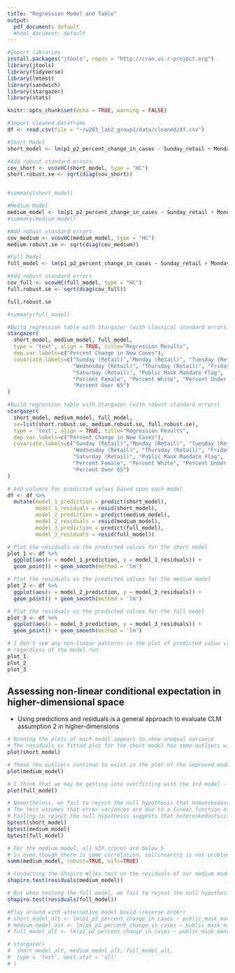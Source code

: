 ```yaml
---
title: "Regression Model and Table"
output:
  pdf_document: default
  #html_document: default
---
```


```r
#Import libraries
install.packages("jtools", repos = "http://cran.us.r-project.org")
library(jtools)
library(tidyverse)
library(lmtest)
library(sandwich)
library(stargazer)
library(stats)
```

```r
knitr::opts_chunk$set(echo = TRUE, warning = FALSE)
```

```r
#Import cleaned dataframe
df <- read.csv(file = "~/w203_lab2_group1/data/cleaned/df.csv")
```

```r
#Short Model
short_model <- lm(p1_p2_percent_change_in_cases ~ Sunday_retail + Monday_retail + Tuesday_retail + Wednesday_retail + Thursday_retail + Friday_retail + Saturday_retail, data = df)

#Add robust standard errors
cov_short <- vcovHC(short_model, type = "HC")
short.robust.se <- sqrt(diag(cov_short))


#summary(short_model)

```

```r
#Medium Model
medium_model <- lm(p1_p2_percent_change_in_cases ~ Sunday_retail + Monday_retail + Tuesday_retail + Wednesday_retail + Thursday_retail + Friday_retail + Saturday_retail + public_mask_mandate_flag, data = df)
#summary(medium_model)

#Add robust standard errors
cov_medium <- vcovHC(medium_model, type = "HC")
medium.robust.se <- sqrt(diag(cov_medium))

```

```r
#Full Model
full_model <- lm(p1_p2_percent_change_in_cases ~ Sunday_retail + Monday_retail + Tuesday_retail + Wednesday_retail + Thursday_retail + Friday_retail + Saturday_retail + public_mask_mandate_flag + percent_female + percent_white + percent_under_24 + percent_over_65,data = df)

#Add robust standard errors
cov_full <- vcovHC(full_model, type = "HC")
full.robust.se <- sqrt(diag(cov_full))

full.robust.se

#summary(full_model)
```

```r
#Build regression table with Stargazer (with classical standard errors)
stargazer(
  short_model, medium_model, full_model, 
  type = 'text', align = TRUE, title="Regression Results", 
  dep.var.labels=c("Percent Change in New Cases"),
  covariate.labels=c("Sunday (Retail)","Monday (Retail)", "Tuesday (Retail)", 
                     "Wednesday (Retail)", "Thursday (Retail)", "Friday (Retail)", 
                     "Saturday (Retail)", "Public Mask Mandate Flag", 
                     "Percent Female", "Percent White", "Percent Under 24", 
                     "Percent Over 65")
)
```
```r
#Build regression table with Stargazer (with robust standard errors)
stargazer(
  short_model, medium_model, full_model, 
  se=list(short.robust.se, medium.robust.se, full.robust.se), 
  type = 'text', align = TRUE, title="Regression Results", 
  dep.var.labels=c("Percent Change in New Cases"),
  covariate.labels=c("Sunday (Retail)","Monday (Retail)", "Tuesday (Retail)", 
                     "Wednesday (Retail)", "Thursday (Retail)", "Friday (Retail)", 
                     "Saturday (Retail)", "Public Mask Mandate Flag", 
                     "Percent Female", "Percent White", "Percent Under 24", 
                     "Percent Over 65")
)
```

```r

# Add columns for predicted values based upon each model
df <- df %>% 
  mutate(model_1_prediction = predict(short_model),
         model_1_residuals = resid(short_model),
         model_2_prediction = predict(medium_model),
         model_2_residuals = resid(medium_model),
         model_3_prediction = predict(full_model), 
         model_3_residuals = resid(full_model))

# Plot the residuals vs the predicted values for the short model
plot_1 <- df %>%  
  ggplot(aes(x = model_1_prediction, y = model_1_residuals)) + 
  geom_point() + geom_smooth(method = 'lm')

# Plot the residuals vs the predicted values for the medium model
plot_2 <- df %>%  
  ggplot(aes(x = model_2_prediction, y = model_2_residuals)) + 
  geom_point() + geom_smooth(method = 'lm')

# Plot the residuals vs the predicted values for the full model
plot_3 <- df %>%  
  ggplot(aes(x = model_3_prediction, y = model_3_residuals)) + 
  geom_point() + geom_smooth(method = 'lm')

# I don't see any non-linear patterns in the plot of predicted value vs residuals
# regardless of the model run
plot_1
plot_2
plot_3
```

## Assessing non-linear conditional expectation in higher-dimensional space 

- Using predictions and residuals is a general approach to evaluate CLM assumption 2 in higher-dimensions

```r

# Running the plots of each model appears to show unequal variance
# The residuals vs fitted plot for the short model has some outliers with high variance above the regression line
plot(short_model)

# These few outliers continue to exist in the plot of the improved model
plot(medium_model)

# I think that we may be getting into overfitting with the 3rd model - the line on the residuals vs fitted plot is being pulled toward the outlier values
plot(full_model)

# Nevertheless, we fail to reject the null hypothesis that homoeskedasticity is present for all 3 models
# The test assumes that error variances are due to a linear function of one or explanatory variables in the model
# Failing to reject the null hypothesis suggests that heteroskedasticity could still be present, but if it does, those errors are not correlated with our dependent variable values
bptest(short_model)
bptest(medium_model)
bptest(full_model)
```
```r

# For the medium model, all VIF scores are below 5
# So even though there is come correlation, collinearity is not problematic
summ(medium_model, robust=TRUE, vifs=TRUE)
```
```r

# Conducting the Shapiro Wilks test on the residuals of our medium model yields residuals that are not normally distributed - the p-value is smaller than an alpha of 0.05
shapiro.test(residuals(medium_model))

# But when testing the full model, we fail to reject the null hypothesis that the residuals are normally distributed
shapiro.test(residuals(full_model))
```

```r
#Play around with alternative model build (reverse order)
# short_model_alt <- lm(p1_p2_percent_change_in_cases ~ public_mask_mandate_flag, data = df)
# medium_model_alt <- lm(p1_p2_percent_change_in_cases ~ public_mask_mandate_flag + percent_female + percent_white + percent_under_24 + #percent_over_65, data = df)
# full_model_alt <- lm(p1_p2_percent_change_in_cases ~ public_mask_mandate_flag + percent_female + percent_white + percent_under_24 + percent_over_65 + Sunday_retail + Monday_retail + Tuesday_retail + Wednesday_retail + Thursday_retail + Friday_retail + Saturday_retail,data = df)

# stargazer(
#  short_model_alt, medium_model_alt, full_model_alt, 
#  type = 'text', omit.stat = 'all'
# )

```
